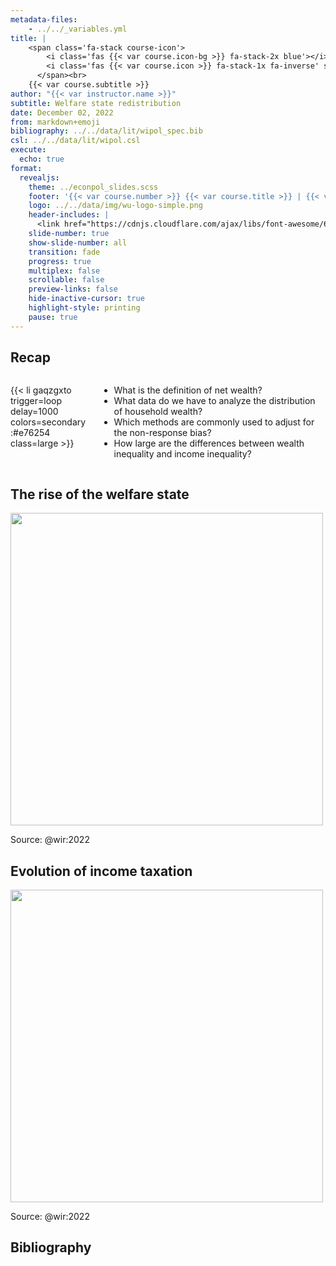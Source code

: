 ```yaml
---
metadata-files: 
    - ../../_variables.yml
title: |
    <span class='fa-stack course-icon'>
        <i class='fas {{< var course.icon-bg >}} fa-stack-2x blue'></i>
        <i class='fas {{< var course.icon >}} fa-stack-1x fa-inverse' style='margin-top:-5pt'></i>
      </span><br>
    {{< var course.subtitle >}}
author: "{{< var instructor.name >}}"  
subtitle: Welfare state redistribution
date: December 02, 2022
from: markdown+emoji
bibliography: ../../data/lit/wipol_spec.bib
csl: ../../data/lit/wipol.csl
execute:
  echo: true
format:
  revealjs:
    theme: ../econpol_slides.scss
    footer: '{{< var course.number >}} {{< var course.title >}} | {{< var course.semester >}}'
    logo: ../../data/img/wu-logo-simple.png
    header-includes: |
      <link href="https://cdnjs.cloudflare.com/ajax/libs/font-awesome/6.1.1/css/all.min.css" rel="stylesheet"/>
    slide-number: true
    show-slide-number: all
    transition: fade
    progress: true
    multiplex: false
    scrollable: false
    preview-links: false
    hide-inactive-cursor: true
    highlight-style: printing
    pause: true
---
```


## Recap

::: columns
::: {.column width="25%"}
{{< li gaqzgxto trigger=loop delay=1000 colors=secondary:#e76254 class=large >}}
:::

::: {.column width="75%"}
- What is the definition of net wealth?
- What data do we have to analyze the distribution of household wealth?
- Which methods are commonly used to adjust for the non-response bias?
- How large are the differences between wealth inequality and income inequality?
:::
:::

## The rise of the welfare state {.smaller}

![](img/riseofwelfarestate.png){fig-align="center" height="500px"}

::: {.aside}
Source: @wir:2022
:::

## Evolution of income taxation {.smaller}

![](img/topinctaxrate.png){fig-align="center" height="500px"}

::: {.aside}
Source: @wir:2022
:::

## Bibliography {.bibstyle}

:::footer
:::